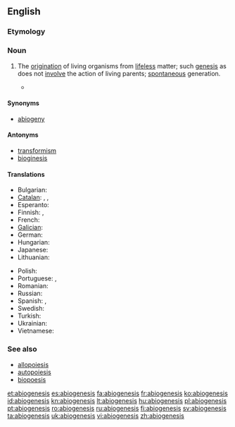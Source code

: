 ==English==

===Etymology===
{{prefix|a|biogenesis}}

===Noun===
{{en-noun|-}}

# {{biology}} The  [[origination]] of living organisms from [[lifeless]] matter; such [[genesis]] as does not [[involve]] the action of living parents; [[spontaneous]] generation.
#* {{quote-book|year=1870|author=Thomas Huxley|title=Imperial Granum, The Great Medicinal Food
|passage=I shall call the ... doctrine that living matter may be produced by not living matter, the hypothesis of '''abiogenesis'''}}

====Synonyms====
* [[abiogeny]]

====Antonyms====
* [[transformism]]
* [[bioginesis]]

====Translations====
{{trans-top|abiogenesis}}
* Bulgarian: {{t|bg|самозараждане}}
* [[Catalan]]: {{t|ca|abiogènesi|f}},  {{t|ca|autogènesi|f}},  {{t|ca|generació espontània|f}}
* Esperanto: {{t-|eo|abiogenezo|xs=Esperanto}}
* Finnish: {{t+|fi|elämän synty}}, {{t+|fi|alkusynty}}
* French: {{t+|fr|abiogenèse|f}}
* [[Galician]]: {{t|gl|abioxénese|f|xs=Galician}}
* German: {{t|de|Abiogenese|f}}
* Hungarian: {{t+|hu|ősnemzés}}
* Japanese: {{t|ja|自然発生説|tr=しぜんはっせいせつ, shizenhasseisetsu}}
* Lithuanian: {{t+|lt|abiogenezė|f|xs=Lithuanian}}
{{trans-mid}}
* Polish: {{t+|pl|abiogeneza|f}}
* Portuguese: {{qualifier|Brazil}} {{t+|pt|abiogênese|f}},  {{qualifier|Portugal}} {{t|pt|abiogénese|f}}
* Romanian: {{t+|ro|abiogeneză|f}}
* Russian: {{t+|ru|абиогенез|m|alt=абиогене́з|tr=abiogenéz}}
* Spanish: {{t|es|autogénesis|f}},  {{t|es|generación espontánea|f}}
* Swedish: {{t+|sv|abiogenes|c}}
* Turkish: {{t|tr|abiyogenez}}
* Ukrainian: {{t|uk|абіогенез|m|tr=abiogenez|xs=Ukrainian}}
* Vietnamese: {{t|vi|sự phát sinh tự nhiên|xs=Vietnamese}}
{{trans-bottom}}

===See also===
* [[allopoiesis]]
* [[autopoiesis]]
* [[biopoesis]]

[[et:abiogenesis]]
[[es:abiogenesis]]
[[fa:abiogenesis]]
[[fr:abiogenesis]]
[[ko:abiogenesis]]
[[id:abiogenesis]]
[[kn:abiogenesis]]
[[lt:abiogenesis]]
[[hu:abiogenesis]]
[[pl:abiogenesis]]
[[pt:abiogenesis]]
[[ro:abiogenesis]]
[[ru:abiogenesis]]
[[fi:abiogenesis]]
[[sv:abiogenesis]]
[[ta:abiogenesis]]
[[uk:abiogenesis]]
[[vi:abiogenesis]]
[[zh:abiogenesis]]